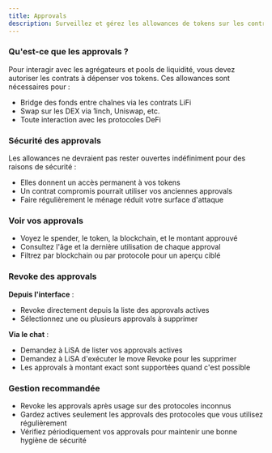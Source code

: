 ```yaml
---
title: Approvals
description: Surveillez et gérez les allowances de tokens sur les contrats. Visualisez les approvals actives et révoquez les permissions de dépense.
---
```


### Qu'est-ce que les approvals ?

Pour interagir avec les agrégateurs et pools de liquidité, vous devez autoriser les contrats à dépenser vos tokens. Ces allowances sont nécessaires pour :
- Bridge des fonds entre chaînes via les contrats LiFi
- Swap sur les DEX via 1inch, Uniswap, etc.
- Toute interaction avec les protocoles DeFi

### Sécurité des approvals

Les allowances ne devraient pas rester ouvertes indéfiniment pour des raisons de sécurité :
- Elles donnent un accès permanent à vos tokens
- Un contrat compromis pourrait utiliser vos anciennes approvals
- Faire régulièrement le ménage réduit votre surface d'attaque

### Voir vos approvals

- Voyez le spender, le token, la blockchain, et le montant approuvé
- Consultez l'âge et la dernière utilisation de chaque approval
- Filtrez par blockchain ou par protocole pour un aperçu ciblé

### Revoke des approvals

**Depuis l'interface** :
- Revoke directement depuis la liste des approvals actives
- Sélectionnez une ou plusieurs approvals à supprimer

**Via le chat** :
- Demandez à LiSA de lister vos approvals actives
- Demandez à LiSA d'exécuter le move Revoke pour les supprimer
- Les approvals à montant exact sont supportées quand c'est possible

### Gestion recommandée

- Revoke les approvals après usage sur des protocoles inconnus
- Gardez actives seulement les approvals des protocoles que vous utilisez régulièrement
- Vérifiez périodiquement vos approvals pour maintenir une bonne hygiène de sécurité